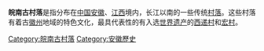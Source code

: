 {{expand|time=2012-01-19T11:55:50+00:00}}
{{unreferenced|time=2012-01-19T11:55:50+00:00}}
'''皖南古村落'''是指分布在[[中国|中国]][[安徽|安徽]]、[[江西|江西]]境内，长江以南的一些传统[[村落|村落]]。这些村落有着古[[徽州|徽州]]地域的特色文化，最具代表性的有入选[[世界遗产|世界遗产]]的[[西递村|西递村]]和[[宏村|宏村]]。

{{Huizhou}}

[[Category:皖南古村落|Category:皖南古村落]]
[[Category:安徽歷史|Category:安徽歷史]]